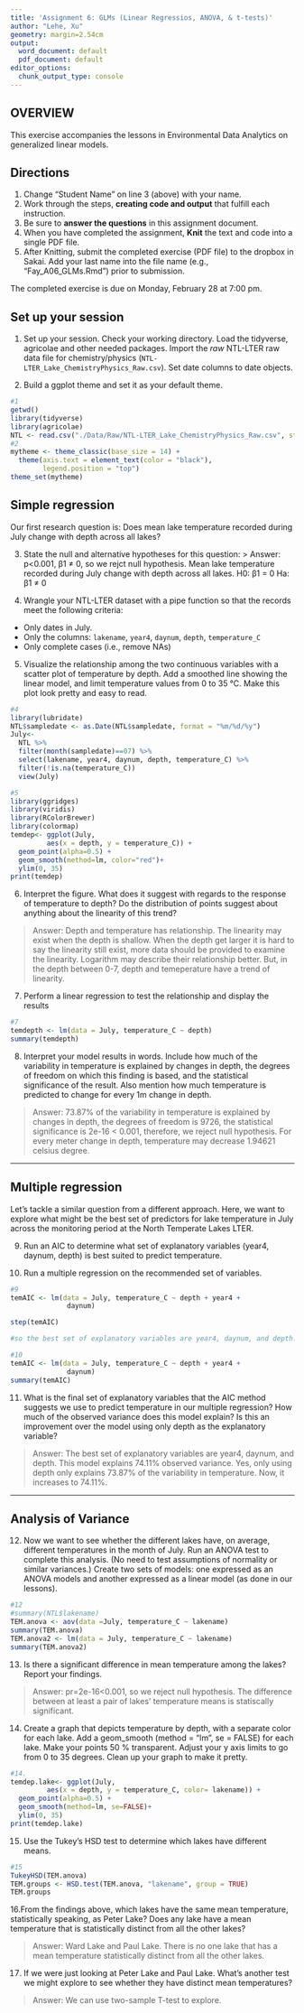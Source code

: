 ```yaml
---
title: 'Assignment 6: GLMs (Linear Regressios, ANOVA, & t-tests)'
author: "Lehe, Xu"
geometry: margin=2.54cm
output:
  word_document: default
  pdf_document: default
editor_options:
  chunk_output_type: console
---
```


## OVERVIEW

This exercise accompanies the lessons in Environmental Data Analytics on generalized linear models.

## Directions

1.  Change "Student Name" on line 3 (above) with your name.
2.  Work through the steps, **creating code and output** that fulfill each instruction.
3.  Be sure to **answer the questions** in this assignment document.
4.  When you have completed the assignment, **Knit** the text and code into a single PDF file.
5.  After Knitting, submit the completed exercise (PDF file) to the dropbox in Sakai. Add your last name into the file name (e.g., "Fay_A06_GLMs.Rmd") prior to submission.

The completed exercise is due on Monday, February 28 at 7:00 pm.

## Set up your session

1.  Set up your session. Check your working directory. Load the tidyverse, agricolae and other needed packages. Import the *raw* NTL-LTER raw data file for chemistry/physics (`NTL-LTER_Lake_ChemistryPhysics_Raw.csv`). Set date columns to date objects.

2.  Build a ggplot theme and set it as your default theme.

```r
#1
getwd()
library(tidyverse)
library(agricolae)   
NTL <- read.csv("./Data/Raw/NTL-LTER_Lake_ChemistryPhysics_Raw.csv", stringsAsFactors = TRUE)
#2
mytheme <- theme_classic(base_size = 14) +
  theme(axis.text = element_text(color = "black"), 
        legend.position = "top")
theme_set(mytheme)
```

## Simple regression

Our first research question is: Does mean lake temperature recorded during July change with depth across all lakes?

3.  State the null and alternative hypotheses for this question: \> Answer: p\<0.001, β1 ≠ 0, so we rejct null hypothesis. Mean lake temperature recorded during July change with depth across all lakes. H0: β1 = 0 Ha: β1 ≠ 0

4.  Wrangle your NTL-LTER dataset with a pipe function so that the records meet the following criteria:

-   Only dates in July.
-   Only the columns: `lakename`, `year4`, `daynum`, `depth`, `temperature_C`
-   Only complete cases (i.e., remove NAs)

5.  Visualize the relationship among the two continuous variables with a scatter plot of temperature by depth. Add a smoothed line showing the linear model, and limit temperature values from 0 to 35 °C. Make this plot look pretty and easy to read.

```r
#4
library(lubridate)
NTL$sampledate <- as.Date(NTL$sampledate, format = "%m/%d/%y")
July<-
  NTL %>%
  filter(month(sampledate)==07) %>%
  select(lakename, year4, daynum, depth, temperature_C) %>%
  filter(!is.na(temperature_C))
  view(July)

#5
library(ggridges)
library(viridis)
library(RColorBrewer)
library(colormap)
temdep<- ggplot(July, 
         aes(x = depth, y = temperature_C)) + 
  geom_point(alpha=0.5) +
  geom_smooth(method=lm, color="red")+
  ylim(0, 35)
print(temdep)
```

6.  Interpret the figure. What does it suggest with regards to the response of temperature to depth? Do the distribution of points suggest about anything about the linearity of this trend?

> Answer: Depth and temperature has relationship. The linearity may exist when the depth is shallow. When the depth get larger it is hard to say the linearity still exist, more data should be provided to examine the linearity. Logarithm may describe their relationship better. But, in the depth between 0-7, depth and temeperature have a trend of linearity.

7.  Perform a linear regression to test the relationship and display the results

```r
#7
temdepth <- lm(data = July, temperature_C ~ depth)
summary(temdepth)

```

8.  Interpret your model results in words. Include how much of the variability in temperature is explained by changes in depth, the degrees of freedom on which this finding is based, and the statistical significance of the result. Also mention how much temperature is predicted to change for every 1m change in depth.

> Answer: 73.87% of the variability in temperature is explained by changes in depth, the degrees of freedom is 9726, the statistical significance is 2e-16 \< 0.001, therefore, we reject null hypothesis. For every meter change in depth, temperature may decrease 1.94621 celsius degree.

------------------------------------------------------------------------

## Multiple regression

Let's tackle a similar question from a different approach. Here, we want to explore what might be the best set of predictors for lake temperature in July across the monitoring period at the North Temperate Lakes LTER.

9.  Run an AIC to determine what set of explanatory variables (year4, daynum, depth) is best suited to predict temperature.

10. Run a multiple regression on the recommended set of variables.

```r
#9
temAIC <- lm(data = July, temperature_C ~ depth + year4 + 
              daynum)

step(temAIC)

#so the best set of explanatory variables are year4, daynum, and depth. 

#10
temAIC <- lm(data = July, temperature_C ~ depth + year4 + 
              daynum)
summary(temAIC)

```

11. What is the final set of explanatory variables that the AIC method suggests we use to predict temperature in our multiple regression? How much of the observed variance does this model explain? Is this an improvement over the model using only depth as the explanatory variable?

> Answer: The best set of explanatory variables are year4, daynum, and depth. This model explains 74.11% observed variance. Yes, only using depth only explains 73.87% of the variability in temperature. Now, it increases to 74.11%.

------------------------------------------------------------------------

## Analysis of Variance

12. Now we want to see whether the different lakes have, on average, different temperatures in the month of July. Run an ANOVA test to complete this analysis. (No need to test assumptions of normality or similar variances.) Create two sets of models: one expressed as an ANOVA models and another expressed as a linear model (as done in our lessons).

```r
#12
#summary(NTL$lakename)
TEM.anova <- aov(data =July, temperature_C ~ lakename)
summary(TEM.anova)
TEM.anova2 <- lm(data = July, temperature_C ~ lakename)
summary(TEM.anova2)
```

13. Is there a significant difference in mean temperature among the lakes? Report your findings.

> Answer: pr=2e-16\<0.001, so we reject null hypothesis. The difference between at least a pair of lakes' temperature means is statiscally significant.

14. Create a graph that depicts temperature by depth, with a separate color for each lake. Add a geom_smooth (method = "lm", se = FALSE) for each lake. Make your points 50 % transparent. Adjust your y axis limits to go from 0 to 35 degrees. Clean up your graph to make it pretty.

```r
#14.
temdep.lake<- ggplot(July, 
         aes(x = depth, y = temperature_C, color= lakename)) + 
  geom_point(alpha=0.5) +
  geom_smooth(method=lm, se=FALSE)+
  ylim(0, 35)
print(temdep.lake)

```

15. Use the Tukey's HSD test to determine which lakes have different means.

```r
#15
TukeyHSD(TEM.anova)
TEM.groups <- HSD.test(TEM.anova, "lakename", group = TRUE)
TEM.groups
```

16.From the findings above, which lakes have the same mean temperature, statistically speaking, as Peter Lake? Does any lake have a mean temperature that is statistically distinct from all the other lakes?

> Answer: Ward Lake and Paul Lake. There is no one lake that has a mean temperature statistically distinct from all the other lakes.

17. If we were just looking at Peter Lake and Paul Lake. What's another test we might explore to see whether they have distinct mean temperatures?

> Answer: We can use two-sample T-test to explore.
 
